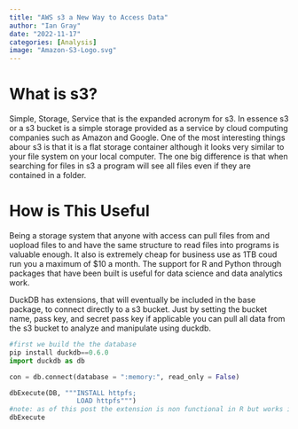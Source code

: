 ```yaml
---
title: "AWS s3 a New Way to Access Data"
author: "Ian Gray"
date: "2022-11-17"
categories: [Analysis]
image: "Amazon-S3-Logo.svg"
---
```


# What is s3?

Simple, Storage, Service that is the expanded acronym for s3. In essence s3 or a s3 bucket is a simple storage provided as a service by cloud computing companies such as Amazon and Google. One of the most interesting things abour s3 is that it is a flat storage container although it looks very similar to your file system on your local computer. The one big difference is that when searching for files in s3 a program will see all files even if they are contained in a folder.

# How is This Useful

Being a storage system that anyone with access can pull files from and uopload files to and have the same structure to read files into programs is valuable enough. It also is extremely cheap for business use as 1TB coud run you a maximum of $10 a month. The support for R and Python through packages that have been built is useful for data science and data analytics work.

DuckDB has extensions, that will eventually be included in the base package, to connect directly to a s3 bucket. Just by setting the bucket name, pass key, and secret pass key if applicable you can pull all data from the s3 bucket to analyze and manipulate using duckdb.

```.py
#first we build the the database
pip install duckdb==0.6.0
import duckdb as db

con = db.connect(database = ":memory:", read_only = False)

dbExecute(DB, """INSTALL httpfs;
                 LOAD httpfs""")
#note: as of this post the extension is non functional in R but works in python
dbExecute
```